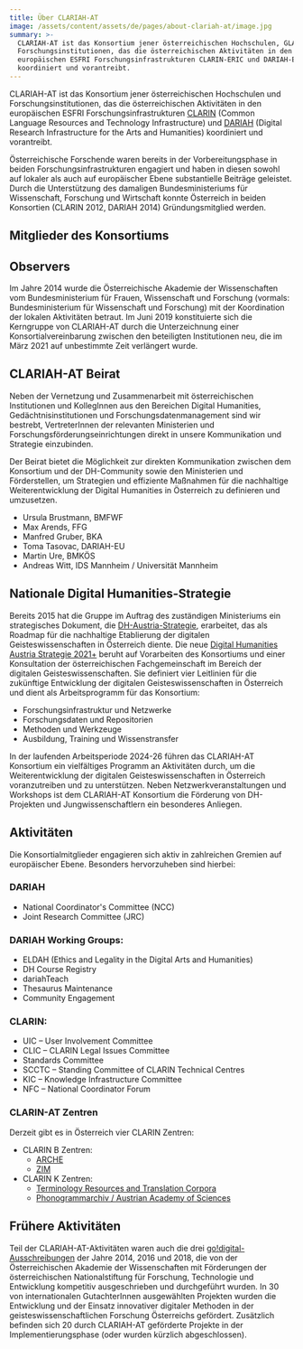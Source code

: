 ```yaml
---
title: Über CLARIAH-AT
image: /assets/content/assets/de/pages/about-clariah-at/image.jpg
summary: >-
  CLARIAH-AT ist das Konsortium jener österreichischen Hochschulen, GLAM- und
  Forschungsinstitutionen, das die österreichischen Aktivitäten in den
  europäischen ESFRI Forschungsinfrastrukturen CLARIN-ERIC und DARIAH-EU
  koordiniert und vorantreibt.
---
```

CLARIAH-AT ist das Konsortium jener österreichischen Hochschulen und Forschungsinstitutionen, das die österreichischen Aktivitäten in den europäischen ESFRI Forschungsinfrastrukturen [CLARIN](https://www.clarin.eu/) (Common Language Resources and Technology Infrastructure) und [DARIAH](https://www.dariah.eu/) (Digital Research Infrastructure for the Arts and Humanities) koordiniert und vorantreibt.

Österreichische Forschende waren bereits in der Vorbereitungsphase in beiden Forschungsinfrastrukturen engagiert und haben in diesen sowohl auf lokaler als auch auf europäischer Ebene substantielle Beiträge geleistet. Durch die Unterstützung des damaligen Bundesministeriums für Wissenschaft, Forschung und Wirtschaft konnte Österreich in beiden Konsortien (CLARIN 2012, DARIAH 2014) Gründungsmitglied werden.

## Mitglieder des Konsortiums

<Grid layout="two-columns" alignment="stretch">
  <GridItem alignment="stretch">
    <ImageLink link={{"discriminant":"consortium","value":"austrian-academy-of-sciences"}} src="/assets/content/assets/de/pages/about-clariah-at/Österreichische Akademie der Wissenschaften.png" text="Österreichische Akademie der Wissenschaften" />
  </GridItem>

  <GridItem alignment="stretch">
    <ImageLink link={{"discriminant":"consortium","value":"austrian-national-library"}} src="/assets/content/assets/de/pages/about-clariah-at/austrian-national-library.png" text="Österreichische Nationalbibliothek" />
  </GridItem>

  <GridItem alignment="stretch">
    <ImageLink link={{"discriminant":"consortium","value":"university-for-continuing-education-krems"}} src="/assets/content/assets/de/pages/about-clariah-at/Universität für Weiterbildung Krems.png" text="Universität für Weiterbildung Krems" />
  </GridItem>

  <GridItem alignment="stretch">
    <ImageLink link={{"discriminant":"consortium","value":"university-of-graz"}} src="/assets/content/assets/de/pages/about-clariah-at/Universität Graz.png" text="Universität Graz" />
  </GridItem>

  <GridItem alignment="stretch">
    <ImageLink link={{"discriminant":"consortium","value":"university-of-innsbruck"}} src="/assets/content/assets/de/pages/about-clariah-at/university-of-innsbruck.png" text="Universität Innsbruck" />
  </GridItem>

  <GridItem alignment="stretch">
    <ImageLink link={{"discriminant":"consortium","value":"university-of-klagenfurt"}} src="/assets/content/assets/de/pages/about-clariah-at/university-of-klagenfurt.png" text="Universität Klagenfurt" />
  </GridItem>

  <GridItem alignment="stretch">
    <ImageLink link={{"discriminant":"consortium","value":"university-of-salzburg"}} src="/assets/content/assets/de/pages/about-clariah-at/university-of-salzburg.png" text="Universität Salzburg" />
  </GridItem>

  <GridItem alignment="stretch">
    <ImageLink link={{"discriminant":"consortium","value":"university-of-vienna"}} src="/assets/content/assets/de/pages/about-clariah-at/university-of-vienna.png" text="Universität Wien" />
  </GridItem>
</Grid>

## Observers

<Grid layout="three-columns" alignment="center">
  <GridItem alignment="stretch">
    <ImageLink link={{"discriminant":"consortium","value":"university-of-music-and-performing-arts-vienna"}} src="/assets/content/assets/de/pages/about-clariah-at/mdw-logo-de.png" text="Universität für Musik und darstellende Kunst Wien" />
  </GridItem>

  <GridItem alignment="stretch">
    <ImageLink link={{"discriminant":"consortium","value":"central-european-university"}} src="/assets/content/assets/de/pages/about-clariah-at/logo-ceu.jpg" text="Central European University" />
  </GridItem>

  <GridItem alignment="stretch">
    <ImageLink link={{"discriminant":"consortium","value":"naturhistorisches-museum-wien"}} src="/assets/content/assets/de/pages/about-clariah-at/nhmw-logo-zweisprachig-lb.png" text="Naturhistorisches Museum Wien" />
  </GridItem>
</Grid>

<Grid layout="two-columns" alignment="stretch" />

<Grid layout="two-columns" alignment="stretch" />

Im Jahre 2014 wurde die Österreichische Akademie der Wissenschaften vom Bundesministerium für Frauen, Wissenschaft und Forschung (vormals: Bundesministerium für Wissenschaft und Forschung) mit der Koordination der lokalen Aktivitäten betraut. Im Juni 2019 konstituierte sich die Kerngruppe von CLARIAH-AT durch die Unterzeichnung einer Konsortialvereinbarung zwischen den beteiligten Institutionen neu, die im März 2021 auf unbestimmte Zeit verlängert wurde.

## CLARIAH-AT Beirat

Neben der Vernetzung und Zusammenarbeit mit österreichischen Institutionen und KollegInnen aus den Bereichen Digital Humanities, Gedächtnisinstitutionen und Forschungsdatenmanagement sind wir bestrebt, VertreterInnen der relevanten Ministerien und Forschungsförderungseinrichtungen direkt in unsere Kommunikation und Strategie einzubinden.

Der Beirat bietet die Möglichkeit zur direkten Kommunikation zwischen dem Konsortium und der DH-Community sowie den Ministerien und Förderstellen, um Strategien und effiziente Maßnahmen für die nachhaltige Weiterentwicklung der Digital Humanities in Österreich zu definieren und umzusetzen.

* Ursula Brustmann, BMFWF
* Max Arends, FFG
* Manfred Gruber, BKA
* Toma Tasovac, DARIAH-EU
* Martin Ure, BMKÖS
* Andreas Witt, IDS Mannheim / Universität Mannheim

## Nationale Digital Humanities-Strategie

Bereits 2015 hat die Gruppe im Auftrag des zuständigen Ministeriums ein strategisches Dokument, die [DH-Austria-Strategie](https://doi.org/10.1553/DH-AUSTRIA-STRATEGIE-2015), erarbeitet, das als Roadmap für die nachhaltige Etablierung der digitalen Geisteswissenschaften in Österreich diente. Die neue [Digital Humanities Austria Strategie 2021+](http://gams.uni-graz.at/o:clariah.dha-strategie-2021) beruht auf Vorarbeiten des Konsortiums und einer Konsultation der österreichischen Fachgemeinschaft im Bereich der digitalen Geisteswissenschaften. Sie definiert vier Leitlinien für die zukünftige Entwicklung der digitalen Geisteswissenschaften in Österreich und dient als Arbeitsprogramm für das Konsortium:

* Forschungsinfrastruktur und Netzwerke
* Forschungsdaten und Repositorien
* Methoden und Werkzeuge
* Ausbildung, Training und Wissenstransfer

In der laufenden Arbeitsperiode 2024-26 führen das CLARIAH-AT Konsortium ein vielfältiges Programm an Aktivitäten durch, um die Weiterentwicklung der digitalen Geisteswissenschaften in Österreich voranzutreiben und zu unterstützen. Neben Netzwerkveranstaltungen und Workshops ist dem CLARIAH-AT Konsortium die Förderung von DH-Projekten und Jungwissenschaftlern ein besonderes Anliegen.

## Aktivitäten

Die Konsortialmitglieder engagieren sich aktiv in zahlreichen Gremien auf europäischer Ebene. Besonders hervorzuheben sind hierbei:

### DARIAH

* National Coordinator's Committee (NCC)
* Joint Research Committee (JRC)

### DARIAH Working Groups:

* ELDAH (Ethics and Legality in the Digital Arts and Humanities)
* DH Course Registry
* dariahTeach
* Thesaurus Maintenance
* Community Engagement

### CLARIN:

* UIC – User Involvement Committee
* CLIC – CLARIN Legal Issues Committee
* Standards Committee
* SCCTC – Standing Committee of CLARIN Technical Centres
* KIC – Knowledge Infrastructure Committee
* NFC – National Coordinator Forum

### CLARIN-AT Zentren

Derzeit gibt es in Österreich vier CLARIN Zentren:

* CLARIN B Zentren:
  * [ARCHE](https://www.clarin.eu/blog/tour-de-clarin-clarin-b-centre-vienna-austrian-centre-digital-humanities-and-cultural-heritage)
  * [ZIM](https://www.clarin.eu/news/zim-centre-information-modelling-receives-b-centre-certification)
* CLARIN K Zentren:
  * [Terminology Resources and Translation Corpora](https://trtc.univie.ac.at/)
  * [Phonogrammarchiv / Austrian Academy of Sciences](https://www.clarin.eu/blog/tour-de-clarin-phonogrammarchiv-austrian-academy-sciences-clarin-knowledge-centre)

## Frühere Aktivitäten

Teil der CLARIAH-AT-Aktivitäten waren auch die drei [go!digital-Ausschreibungen](https://www.oeaw.ac.at/foerderungen/godigital) der Jahre 2014, 2016 und 2018, die von der Österreichischen Akademie der Wissenschaften mit Förderungen der österreichischen Nationalstiftung für Forschung, Technologie und Entwicklung kompetitiv ausgeschrieben und durchgeführt wurden. In 30 von internationalen GutachterInnen ausgewählten Projekten wurden die Entwicklung und der Einsatz innovativer digitaler Methoden in der geisteswissenschaftlichen Forschung Österreichs gefördert. Zusätzlich befinden sich 20 durch CLARIAH-AT geförderte Projekte in der Implementierungsphase (oder wurden kürzlich abgeschlossen).
